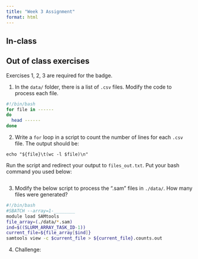 ```yaml
---
title: "Week 3 Assignment"
format: html
---
```


## In-class



## Out of class exercises

Exercises 1, 2, 3 are required for the badge.

1. In the `data/` folder, there is a list of `.csv` files. Modify the code to process each file.

```bash
#!/bin/bash
for file in ------
do
  head ------
done
```

2. Write a `for` loop in a script to count the number of lines for each `.csv` file. The output should be:

```
echo "${file}\t(wc -l $file)\n"
```

Run the script and redirect your output to `files_out.txt`. Put your bash command you used below:


```bash
```

3. Modify the below script to process the ".sam" files in `./data/`. How many files were generated?

```bash
#!/bin/bash
#SBATCH --array=1-________  
module load SAMtools
file_array=(./data/*.sam) 
ind=$((SLURM_ARRAY_TASK_ID-1)) 
current_file=${file_array[$ind]} 
samtools view -c $current_file > ${current_file}.counts.out
```

4. Challenge: 